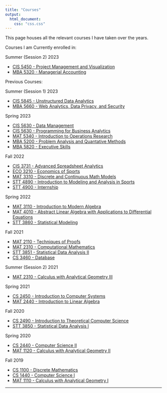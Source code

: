 ```yaml
---
title: "Courses"
output:
  html_document:
    css: "css.css"
---
```


This page houses all the relevant courses I have taken over the years.

Courses I am Currently enrolled in:

Summer (Session 2) 2023

* [CIS 5450 - Project Management and Visualization](Project_Management.html)
* [MBA 5320 - Managerial Accounting](Accounting.html)

Previous Courses:

Summer (Session 1) 2023

* [CIS 5845 - Unstructured Data Analytics](Unstructured.html)
* [MBA 5660 - Web Analytics, Data Privacy, and Security](Web_Analytics.html)

Spring 2023

* [CIS 5630 - Data Management](Data_Management.html)
* [CIS 5630 - Programming for Business Analytics](Programming_Analytics.html)
* [MAT 5340 - Introduction to Operations Research](Op_Research.html)
* [MBA 5200 - Problem Analysis and Quantative Methods](Analysis_Methods.html)
* [MBA 5820 - Executive Skills](Exec_Skills.html)

Fall 2022

* [CIS 3731 - Advanced Spreadsheet Analytics](Spreadsheet_Analytics.html)
* [ECO 3210 - Economics of Sports](Economics_Sports.html)
* [MAT 3310 - Discrete and Continuous Math Models](Math_Models.html)
* [STT 4890 - Introduction to Modeling and Analysis in Sports](Sports_Modeling.html)
* [STT 4900 - Internship](Internship.html)

Spring 2022

* [MAT 3110 - Introduction to Modern Algebra](Modern_Algebra.html)
* [MAT 4010 - Abstract Linear Algebra with Applications to Differential Equations](Abstract_Linear_Algebra.html)
* [STT 3860 - Statistical Modeling](Statistical_Modeling.html)

Fall 2021

* [MAT 2110 - Techniques of Proofs](Techniques_Proof.html)
* [MAT 2310 - Computational Mathematics](Comp_Math.html)
* [STT 3851 - Statistical Data Analysis II](Stat_Data_Analysis_II.html)
* [CS 3460 - Database](Database.html)

Summer (Session 2) 2021

* [MAT 2310 - Calculus with Analytical Geometry III](Calc_III.html)

Spring 2021

* [CS 2450 - Introduction to Computer Systems](Intro_Systems.html)
* [MAT 2440 - Introduction to Linear Algebra](Linear_Algebra.html)

Fall 2020

* [CS 2490 - Introduction to Theoretical Computer Science](Computer_Theory.html)
* [STT 3850 - Statistical Data Analysis I](Stat_Data_Analysis_I.html)

Spring 2020

* [CS 2440 - Computer Science II](CS_II.html)
* [MAT 1120 - Calculus with Analytical Geometry II](Calc_II.html)

Fall 2019

* [CS 1100 - Discrete Mathematics](Discrete.html)
* [CS 1440 - Computer Science I](CS_I.html)
* [MAT 1110 - Calculus with Analytical Geometry I](Calc_I.html)

__________
